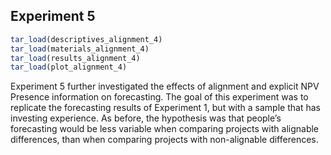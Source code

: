 ## Experiment 5 {#alignment-4}

```r
tar_load(descriptives_alignment_4)
tar_load(materials_alignment_4)
tar_load(results_alignment_4)
tar_load(plot_alignment_4)
```

Experiment 5 further investigated the effects of alignment and explicit NPV
Presence information on forecasting. The goal of this experiment was to
replicate the forecasting results of Experiment 1, but with a sample that has
investing experience. As before, the hypothesis was that people’s forecasting
would be less variable when comparing projects with alignable differences, than
when comparing projects with non-alignable differences.
